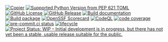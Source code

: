 <!-- TODO: Include DOI after uploading -->

<!-- [![PyPI Version](https://img.shields.io/pypi/v/{{< meta gh.repo >}})](https://pypi.org/project/{{< meta gh.repo >}}/) -->

[![Copier](https://img.shields.io/endpoint?url=https://raw.githubusercontent.com/copier-org/copier/master/img/badge/badge-grayscale-inverted-border-teal.json?raw=true)](https://github.com/copier-org/copier)
[![Supported Python Version from PEP 621
TOML](https://img.shields.io/python/required-version-toml?tomlFilePath=https://raw.githubusercontent.com/%7B%7B%3C%20meta%20gh.org%20%3E%7D%7D/%7B%7B%3C%20meta%20gh.repo%20%3E%7D%7D/refs/heads/main/pyproject.toml)](https://github.com/{{< meta gh.org >}}/{{< meta gh.repo >}}/blob/main/pyproject.toml)
[![GitHub
License](https://img.shields.io/github/license/%7B%7B%3C%20meta%20gh.org%20%3E%7D%7D/%7B%7B%3C%20meta%20gh.repo%20%3E%7D%7D.svg)](https://github.com/{{< meta gh.org >}}/{{< meta gh.repo >}}/blob/main/LICENSE.md)
[![GitHub
Release](https://img.shields.io/github/v/release/%7B%7B%3C%20meta%20gh.org%20%3E%7D%7D/%7B%7B%3C%20meta%20gh.repo%20%3E%7D%7D.svg)](https://github.com/{{< meta gh.org >}}/{{< meta gh.repo >}}/releases/latest)
[![Build
documentation](https://github.com/%7B%7B%3C%20meta%20gh.org%20%3E%7D%7D/%7B%7B%3C%20meta%20gh.repo%20%3E%7D%7D/actions/workflows/build-website.yml/badge.svg)](https://github.com/{{< meta gh.org >}}/{{< meta gh.repo >}}/actions/workflows/build-website.yml)
[![Build
package](https://github.com/%7B%7B%3C%20meta%20gh.org%20%3E%7D%7D/%7B%7B%3C%20meta%20gh.repo%20%3E%7D%7D/actions/workflows/build-package.yml/badge.svg)](https://github.com/{{< meta gh.org >}}/{{< meta gh.repo >}}/actions/workflows/build-package.yml)
[![OpenSSF
Scorecard](https://api.scorecard.dev/projects/github.com/%7B%7B%3C%20meta%20gh.org%20%3E%7D%7D/%7B%7B%3C%20meta%20gh.repo%20%3E%7D%7D/badge?raw=true)](https://scorecard.dev/viewer/?uri=github.com/{{< meta gh.org >}}/{{< meta gh.repo >}})
[![CodeQL](https://github.com/%7B%7B%3C%20meta%20gh.org%20%3E%7D%7D/%7B%7B%3C%20meta%20gh.repo%20%3E%7D%7D/actions/workflows/github-code-scanning/codeql/badge.svg?branch=main)](https://github.com/{{< meta gh.org >}}/{{< meta gh.repo >}}/actions/workflows/github-code-scanning/codeql)
[![code
coverage](https://raw.githubusercontent.com/%7B%7B%3C%20meta%20gh.org%20%3E%7D%7D/%7B%7B%3C%20meta%20gh.repo%20%3E%7D%7D/coverage/coverage.svg?raw=true)](https://htmlpreview.github.io/?https://raw.githubusercontent.com/{{< meta gh.org >}}/{{< meta gh.repo >}}/coverage/index.html)
[![pre-commit.ci
status](https://results.pre-commit.ci/badge/github/%7B%7B%3C%20meta%20gh.org%20%3E%7D%7D/%7B%7B%3C%20meta%20gh.repo%20%3E%7D%7D/main.svg)](https://results.pre-commit.ci/latest/github/{{< meta gh.org >}}/{{< meta gh.repo >}}/main)
[![lifecycle](https://lifecycle.r-lib.org/articles/figures/lifecycle-experimental.svg)](https://lifecycle.r-lib.org/articles/stages.html#experimental)
[![Project Status: WIP – Initial development is in progress, but there
has not yet been a stable, usable release suitable for the
public.](https://www.repostatus.org/badges/latest/wip.svg)](https://www.repostatus.org/#wip)
<!-- [![Project Status: Active – The project has reached a stable, usable state and is being actively developed.](https://www.repostatus.org/badges/latest/active.svg)](https://www.repostatus.org/#active) -->
